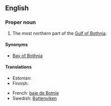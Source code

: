 ==English==

===Proper noun===
{{en-proper noun}}

# The most northern part of the [[Gulf of Bothnia]].

====Synonyms====
* [[Bay of Bothnia]]

====Translations====
{{trans-top|northern part of the Gulf of Bothnia}}
* Estonian: {{t|et|Perämeri}}
* Finnish: {{t+|fi|Perämeri}}
{{trans-mid}}
* French: [[baie de Botnie]] {{f}}
* Swedish: [[Bottenviken]]
{{trans-bottom}}